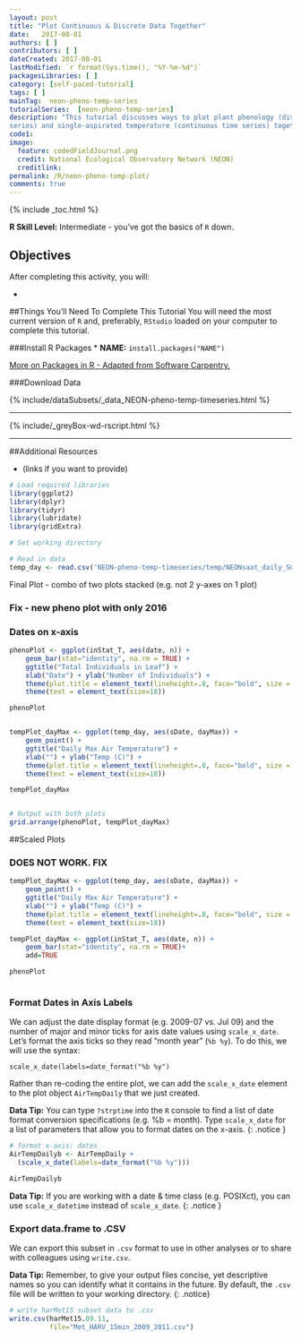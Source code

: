 ```yaml
---
layout: post
title: "Plot Continuous & Discrete Data Together"
date:   2017-08-01
authors: [ ]
contributors: [ ] 
dateCreated: 2017-08-01
lastModified: `r format(Sys.time(), "%Y-%m-%d")`
packagesLibraries: [ ]
category: [self-paced-tutorial]
tags: [ ]
mainTag:  neon-pheno-temp-series
tutorialSeries:  [neon-pheno-temp-series]
description: "This tutorial discusses ways to plot plant phenology (discrete time
series) and single-aspirated temperature (continuous time series) together."
code1: 
image:
  feature: codedFieldJournal.png
  credit: National Ecological Observatory Network (NEON)
  creditlink: 
permalink: /R/neon-pheno-temp-plot/
comments: true
---
```


{% include _toc.html %}

**R Skill Level:** Intermediate - you've got the basics of `R` down.

<div id="objectives" markdown="1">

# Objectives
After completing this activity, you will:

 * 

##Things You’ll Need To Complete This Tutorial
You will need the most current version of `R` and, preferably, `RStudio` loaded
on your computer to complete this tutorial.

###Install R Packages
* **NAME:** `install.packages("NAME")`


[More on Packages in R - Adapted from Software Carpentry.]({{site.baseurl}}R/Packages-In-R/)

###Download Data 

{% include/dataSubsets/_data_NEON-pheno-temp-timeseries.html %}

****
{% include/_greyBox-wd-rscript.html %}

****

##Additional Resources

* (links if you want to provide)

</div>


```r

# Load required libraries
library(ggplot2)
library(dplyr)
library(tidyr)
library(lubridate)
library(gridExtra)

# Set working directory

# Read in data
temp_day <- read.csv('NEON-pheno-temp-timeseries/temp/NEONsaat_daily_SCBI_2016.csv', stringsAsFactors = FALSE)

```


Final Plot - combo of two plots stacked (e.g. not 2 y-axes on 1 plot)

### Fix - new pheno plot with only 2016
### Dates on x-axis

```r

phenoPlot <- ggplot(inStat_T, aes(date, n)) +
    geom_bar(stat="identity", na.rm = TRUE) +
    ggtitle("Total Individuals in Leaf") +
    xlab("Date") + ylab("Number of Individuals") +
    theme(plot.title = element_text(lineheight=.8, face="bold", size = 20)) +
    theme(text = element_text(size=18))

phenoPlot


tempPlot_dayMax <- ggplot(temp_day, aes(sDate, dayMax)) +
    geom_point() +
    ggtitle("Daily Max Air Temperature") +
    xlab("") + ylab("Temp (C)") +
    theme(plot.title = element_text(lineheight=.8, face="bold", size = 20)) +
    theme(text = element_text(size=18))

tempPlot_dayMax


# Output with both plots
grid.arrange(phenoPlot, tempPlot_dayMax) 

```

##Scaled Plots

### DOES NOT WORK. FIX
```r


tempPlot_dayMax <- ggplot(temp_day, aes(sDate, dayMax)) +
    geom_point() +
    ggtitle("Daily Max Air Temperature") +
    xlab("") + ylab("Temp (C)") +
    theme(plot.title = element_text(lineheight=.8, face="bold", size = 20)) +
    theme(text = element_text(size=18))

tempPlot_dayMax <- ggplot(inStat_T, aes(date, n)) +
    geom_bar(stat="identity", na.rm = TRUE)+
    add=TRUE

phenoPlot



```

### Format Dates in Axis Labels
We can adjust the date display format (e.g. 2009-07 vs. Jul 09) and the number 
of major and minor ticks for axis date values using `scale_x_date`. Let's
format the axis ticks so they read "month year" (`%b %y`). To do this, we will 
use the syntax:

`scale_x_date(labels=date_format("%b %y")`

Rather than re-coding the entire plot, we can add the `scale_x_date` element
to the plot object `AirTempDaily` that we just created. 

<i class="fa fa-star"></i> **Data Tip:** You can type `?strptime` into the `R` 
console to find a list of date format conversion specifications (e.g. %b = month).
Type `scale_x_date` for a list of parameters that allow you to format dates 
on the x-axis.
{: .notice }

```r
# format x-axis: dates
AirTempDailyb <- AirTempDaily + 
  (scale_x_date(labels=date_format("%b %y")))

AirTempDailyb
```

<i class="fa fa-star"></i> **Data Tip:** If you are working with a date & time
class (e.g. POSIXct), you can use `scale_x_datetime` instead of `scale_x_date`.
{: .notice }



### Export data.frame to .CSV

We can export this subset in `.csv` format to use in other analyses or to 
share with colleagues using `write.csv`. 

<i class="fa fa-star"></i> **Data Tip:** Remember, to give your output files
concise, yet descriptive names so you can identify what it contains in the
future. By default, the `.csv` file will be written to your working directory. 
{: .notice}

``` r
# write harMet15 subset data to .csv
write.csv(harMet15.09.11, 
          file="Met_HARV_15min_2009_2011.csv")

```


